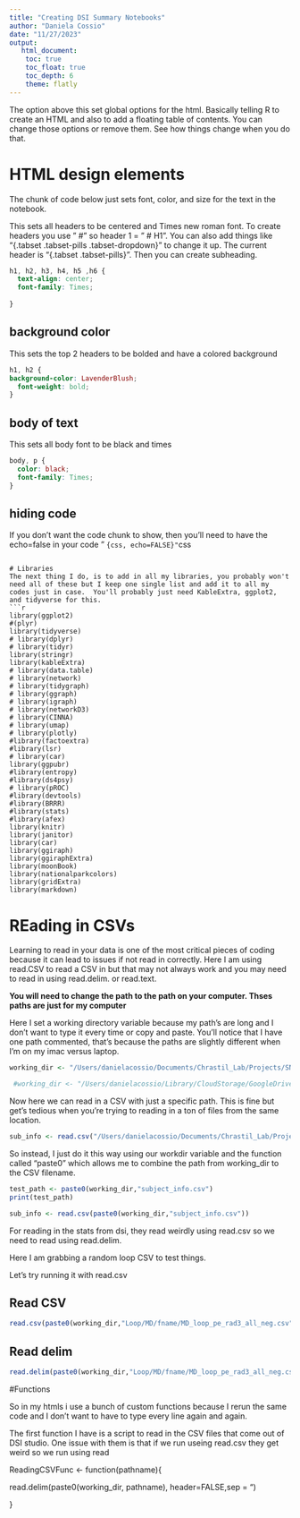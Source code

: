 ```yaml
---
title: "Creating DSI Summary Notebooks"
author: "Daniela Cossio"
date: "11/27/2023"
output:
   html_document:
    toc: true
    toc_float: true
    toc_depth: 6
    theme: flatly
---
```


The option above this set global options for the html. Basically telling R to create an HTML and also to add a floating table of contents. You can change those options or remove them. See how things change when you do that. 

# HTML design elements {.tabset .tabset-pills}


The chunk of code below just sets font, color, and size for the text in the notebook. 

This sets all headers to be centered and Times new roman font. To create headers you use " #" so header 1 = " # H1".  You can also add things like "{.tabset .tabset-pills .tabset-dropdown}"  to change it up. The current header is  "{.tabset .tabset-pills}". Then you can create subheading.

```css

h1, h2, h3, h4, h5 ,h6 {
  text-align: center;
  font-family: Times;
  
}
```

## background color
This sets the top 2 headers to be bolded and have a colored background
```css
h1, h2 {
background-color: LavenderBlush;
  font-weight: bold;
}
```

## body of text
This sets all body font to be black and times 
```css
body, p {
  color: black; 
  font-family: Times;
}
```

## hiding code
If you don't want the code chunk to show, then you'll need to have the echo=false in your code  " ``` {css, echo=FALSE}" 
```css

```

# Libraries
The next thing I do, is to add in all my libraries, you probably won't need all of these but I keep one single list and add it to all my codes just in case.  You'll probably just need KableExtra, ggplot2, and tidyverse for this. 
```r
library(ggplot2)
#(plyr)
library(tidyverse)
# library(dplyr)
# library(tidyr)
library(stringr)
library(kableExtra)
# library(data.table)
# library(network)
# library(tidygraph)
# library(ggraph)
# library(igraph)
# library(networkD3)
# library(CINNA)
# library(umap)
# library(plotly)
#library(factoextra)
#library(lsr)
# library(car)
library(ggpubr)
#library(entropy)
#library(ds4psy)
# library(pROC)
#library(devtools)
#library(BRRR)
#library(stats)
#library(afex)
library(knitr)
library(janitor)
library(car)
library(ggiraph)
library(ggiraphExtra)
library(moonBook)
library(nationalparkcolors)
library(gridExtra)
library(markdown)
```


# REading in CSVs {.tabset .tabset-pills}

Learning to read in your data is one of the most critical pieces of coding because it can lead to issues if not read in correctly. 
Here I am using read.CSV to read a CSV in but that may not always work and you may need to read in using read.delim. or read.text.

**You will need to change the path to the path on your computer. Thses paths are just for my computer**

Here I set a working directory variable because my path's are long and I don't want to type it every time or copy and paste.  You'll notice that I have one path commented, that's because the paths are slightly different when I'm on my imac versus laptop.

```r
working_dir <- "/Users/danielacossio/Documents/Chrastil_Lab/Projects/SNAG/DSI_rerun_data/"

 #working_dir <- "/Users/danielacossio/Library/CloudStorage/GoogleDrive-dcossio1@uci.edu/Other computers/My iMac/Chrastil_Lab/Projects/SNAG/DSI_rerun_data/" # Laptop path
```

Now here we can read in a CSV with just a specific path. This is fine but get's tedious when you're trying to reading in a ton of files from the same location.
```r
sub_info <- read.csv("/Users/danielacossio/Documents/Chrastil_Lab/Projects/SNAG/DSI_rerun_data/subject_info.csv")
```

So instead, I just do it this way using our workdir variable and the function called "paste0" which allows me to combine the path from working_dir to the CSV filename. 
```r
test_path <- paste0(working_dir,"subject_info.csv")
print(test_path)

sub_info <- read.csv(paste0(working_dir,"subject_info.csv"))
```

For reading in the stats from dsi, they read weirdly using read.csv so we need to read using read.delim. 

Here I am grabbing a random loop CSV to test things. 

Let's try running it with read.csv

## Read CSV
```r

read.csv(paste0(working_dir,"Loop/MD/fname/MD_loop_pe_rad3_all_neg.csv")) %>% knitr::kable( row.names=F) %>% kable_styling(bootstrap_options =  c("striped", "hover", "condensed")) %>% scroll_box(width = 500, height = 200)

```


##  Read  delim 
```r

read.delim(paste0(working_dir,"Loop/MD/fname/MD_loop_pe_rad3_all_neg.csv")) %>% knitr::kable() %>% kable_styling(bootstrap_options =  c("striped", "hover", "condensed")) %>% scroll_box(width = 50, height = 50)
```

#Functions

So in my htmls i use a bunch of custom functions because I rerun the same code and I don't want to have to type every line again and again. 

The first function I have is a script to read in the CSV files that come out of DSI studio. One issue with them is that if we run useing read.csv they get weird so we run using read

ReadingCSVFunc <- function(pathname){
  
  read.delim(paste0(working_dir, pathname), header=FALSE,sep = "\t")
  
}
